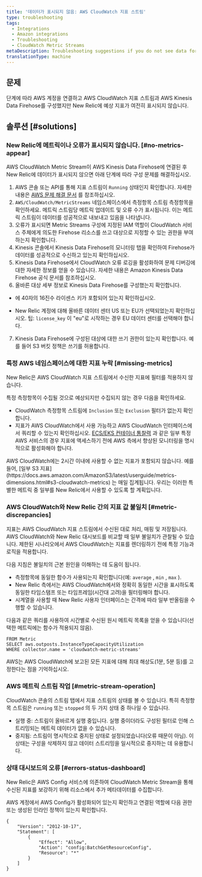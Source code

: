 ```yaml
---
title: '데이터가 표시되지 않음: AWS CloudWatch 지표 스트림'
type: troubleshooting
tags:
  - Integrations
  - Amazon integrations
  - Troubleshooting
  - CloudWatch Metric Streams
metaDescription: Troubleshooting suggestions if you do not see data for your AWS CloudWatch Metric Streams integration in the New Relic Infrastructure UI.
translationType: machine
---
```


## 문제

단계에 따라 AWS 계정을 연결하고 AWS CloudWatch 지표 스트림과 AWS Kinesis Data Firehose를 구성했지만 New Relic에 예상 지표가 여전히 표시되지 않습니다.

## 솔루션 [#solutions]

### New Relic에 메트릭이나 오류가 표시되지 않습니다. [#no-metrics-appear]

AWS CloudWatch Metric Stream이 AWS Kinesis Data Firehose에 연결된 후 New Relic에 데이터가 표시되지 않으면 아래 단계에 따라 구성 문제를 해결하십시오.

1. AWS 콘솔 또는 API를 통해 지표 스트림이 `Running` 상태인지 확인합니다. 자세한 내용은 [AWS 문제 해결 문서](https://docs.aws.amazon.com/AmazonCloudWatch/latest/monitoring/CloudWatch-metric-streams-troubleshoot.html) 를 참조하십시오.
2. `AWS/CloudWatch/MetricStreams` 네임스페이스에서 측정항목 스트림 측정항목을 확인하세요. 메트릭 스트림당 메트릭 업데이트 및 오류 수가 표시됩니다. 이는 메트릭 스트림이 데이터를 성공적으로 내보내고 있음을 나타냅니다.
3. 오류가 표시되면 Metric Streams 구성에 지정된 IAM 역할이 CloudWatch 서비스 주체에게 의도한 Firehose 리소스를 쓰고 대상으로 지정할 수 있는 권한을 부여하는지 확인합니다.
4. Kinesis 콘솔에서 Kinesis Data Firehose의 모니터링 탭을 확인하여 Firehose가 데이터를 성공적으로 수신하고 있는지 확인하십시오.
5. Kinesis Data Firehose에서 CloudWatch 오류 로깅을 활성화하여 문제 디버깅에 대한 자세한 정보를 얻을 수 있습니다. 자세한 내용은 Amazon Kinesis Data Firehose 공식 문서를 참조하십시오.
6. 올바른 대상 세부 정보로 Kinesis Data Firehose를 구성했는지 확인합니다.

* <LicenseKey/>

  에 40자의 16진수 라이센스 키가 포함되어 있는지 확인하십시오.

* New Relic 계정에 대해 올바른 데이터 센터 US 또는 EU가 선택되었는지 확인하십시오. 팁: `license_key` 이 "eu"로 시작하는 경우 EU 데이터 센터를 선택해야 합니다.

7. Kinesis Data Firehose에 구성된 대상에 대한 쓰기 권한이 있는지 확인합니다. 예를 들어 S3 버킷 정책은 쓰기를 허용합니다.

### 특정 AWS 네임스페이스에 대한 지표 누락 [#missing-metrics]

New Relic은 AWS CloudWatch 지표 스트림에서 수신한 지표에 필터를 적용하지 않습니다.

특정 측정항목이 수집될 것으로 예상되지만 수집되지 않는 경우 다음을 확인하세요.

* CloudWatch 측정항목 스트림에 `Inclusion` 또는 `Exclusion` 필터가 없는지 확인합니다.
* 지표가 AWS CloudWatch에서 사용 가능하고 AWS CloudWatch 인터페이스에서 쿼리할 수 있는지 확인하십시오. [ECS/EKS 컨테이너 통찰력](https://docs.aws.amazon.com/AmazonCloudWatch/latest/monitoring/deploy-container-insights.html) 과 같은 일부 특정 AWS 서비스의 경우 지표에 액세스하기 전에 AWS 측에서 향상된 모니터링을 명시적으로 활성화해야 합니다.

<Callout variant="important">
  AWS CloudWatch에는 2시간 이내에 사용할 수 없는 지표가 포함되지 않습니다. 예를 들어, [일부 S3 지표](https://docs.aws.amazon.com/AmazonS3/latest/userguide/metrics-dimensions.html#s3-cloudwatch-metrics) 는 매일 집계됩니다. 우리는 이러한 특별한 메트릭 중 일부를 New Relic에서 사용할 수 있도록 할 계획입니다.
</Callout>

### AWS CloudWatch와 New Relic 간의 지표 값 불일치 [#metric-discrepancies]

지표는 AWS CloudWatch 지표 스트림에서 수신된 대로 처리, 매핑 및 저장됩니다. AWS CloudWatch와 New Relic 대시보드를 비교할 때 일부 불일치가 관찰될 수 있습니다. 제한된 시나리오에서 AWS CloudWatch는 지표를 렌더링하기 전에 특정 기능과 로직을 적용합니다.

다음 지침은 불일치의 근본 원인을 이해하는 데 도움이 됩니다.

* 측정항목에 동일한 함수가 사용되는지 확인합니다(예: `average` , `min` , `max` ).
* New Relic 측에서는 AWS CloudWatch에서와 정확히 동일한 시간을 표시하도록 동일한 타임스탬프 또는 타임프레임(시간대 고려)을 필터링해야 합니다.
* 시계열을 사용할 때 New Relic 사용자 인터페이스는 간격에 따라 일부 반올림을 수행할 수 있습니다.

다음과 같은 쿼리를 사용하여 시간별로 수신된 원시 메트릭 목록을 얻을 수 있습니다(선택한 메트릭에는 함수가 적용되지 않음).

```
FROM Metric 
SELECT aws.outposts.InstanceTypeCapacityUtilization
WHERE collector.name = 'cloudwatch-metric-streams'
```

AWS는 AWS CloudWatch에 보고된 모든 지표에 대해 최대 해상도(1분, 5분 등)를 고정한다는 점을 기억하십시오.

### AWS 메트릭 스트림 작업 [#metric-stream-operation]

CloudWatch 콘솔의 스트림 탭에서 지표 스트림의 상태를 볼 수 있습니다. 특히 측정항목 스트림은 `running` 또는 `stopped` 의 두 가지 상태 중 하나일 수 있습니다.

* 실행 중: 스트림이 올바르게 실행 중입니다. 실행 중이더라도 구성된 필터로 인해 스트리밍되는 메트릭 데이터가 없을 수 있습니다.
* 중지됨: 스트림이 명시적으로 중지된 상태로 설정되었습니다(오류 때문이 아님). 이 상태는 구성을 삭제하지 않고 데이터 스트리밍을 일시적으로 중지하는 데 유용합니다.

### 상태 대시보드의 오류 [#errors-status-dashboard]

New Relic은 AWS Config 서비스에 의존하여 CloudWatch Metric Stream을 통해 수신된 지표를 보강하기 위해 리소스에서 추가 메타데이터를 수집합니다.

AWS 계정에서 AWS Config가 활성화되어 있는지 확인하고 연결된 역할에 다음 권한 또는 생성된 인라인 정책이 있는지 확인합니다.

```
{
    "Version": "2012-10-17",
    "Statement": [
        {
            "Effect": "Allow",
            "Action": "config:BatchGetResourceConfig",
            "Resource": "*"
        }
    ]
}
```